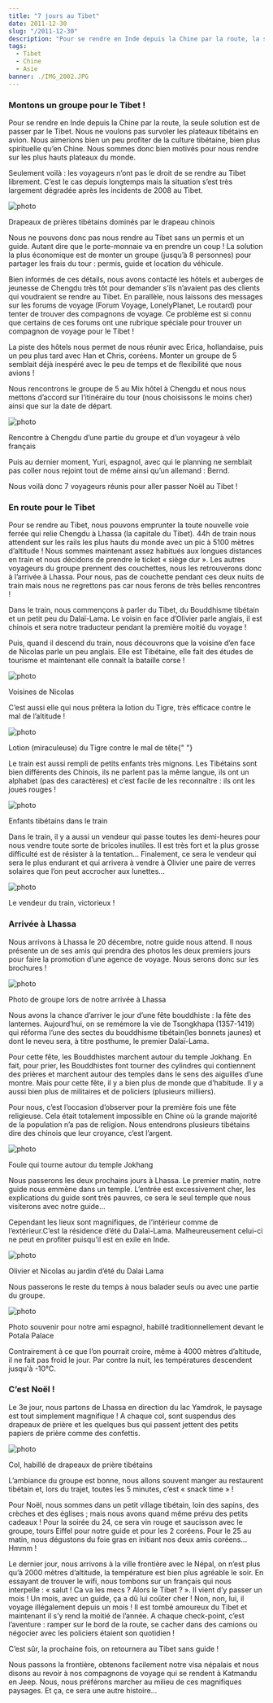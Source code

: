 ```yaml
---
title: "7 jours au Tibet"
date: 2011-12-30
slug: "/2011-12-30"
description: "Pour se rendre en Inde depuis la Chine par la route, la seule solution est de passer par le Tibet..."
tags:
  - Tibet
  - Chine
  - Asie
banner: ./IMG_2002.JPG
---
```


### Montons un groupe pour le Tibet !

Pour se rendre en Inde depuis la Chine par la route, la seule solution est de passer par le Tibet. Nous ne voulons pas survoler les plateaux tibétains en avion. Nous aimerions bien un peu profiter de la culture tibétaine, bien plus spirituelle qu’en Chine. Nous sommes donc bien motivés pour nous rendre sur les plus hauts plateaux du monde.

Seulement voilà : les voyageurs n’ont pas le droit de se rendre au Tibet librement. C’est le cas depuis longtemps mais la situation s’est très largement dégradée après les incidents de 2008 au Tibet.

![photo](./IMG_2101.JPG)

<div class="img-caption">
  Drapeaux de prières tibétains dominés par le drapeau chinois
</div>

Nous ne pouvons donc pas nous rendre au Tibet sans un permis et un guide. Autant dire que le porte-monnaie va en prendre un coup ! La solution la plus économique est de monter un groupe (jusqu’à 8 personnes) pour partager les frais du tour : permis, guide et location du véhicule.

Bien informés de ces détails, nous avons contacté les hôtels et auberges de jeunesse de Chengdu très tôt pour demander s’ils n’avaient pas des clients qui voudraient se rendre au Tibet. En parallèle, nous laissons des messages sur les forums de voyage (Forum Voyage, LonelyPlanet, Le routard) pour tenter de trouver des compagnons de voyage. Ce problème est si connu que certains de ces forums ont une rubrique spéciale pour trouver un compagnon de voyage pour le Tibet !

La piste des hôtels nous permet de nous réunir avec Erica, hollandaise, puis un peu plus tard avec Han et Chris, coréens. Monter un groupe de 5 semblait déjà inespéré avec le peu de temps et de flexibilité que nous avions !

Nous rencontrons le groupe de 5 au Mix hôtel à Chengdu et nous nous mettons d’accord sur l’itinéraire du tour (nous choisissons le moins cher) ainsi que sur la date de départ.

![photo](./IMG_1847.JPG)

<div class="img-caption">
  Rencontre à Chengdu d’une partie du groupe et d’un voyageur à vélo français
</div>

Puis au dernier moment, Yuri, espagnol, avec qui le planning ne semblait pas coller nous rejoint tout de même ainsi qu’un allemand : Bernd.

Nous voilà donc 7 voyageurs réunis pour aller passer Noël au Tibet !

### En route pour le Tibet

Pour se rendre au Tibet, nous pouvons emprunter la toute nouvelle voie ferrée qui relie Chengdu à Lhassa (la capitale du Tibet). 44h de train nous attendent sur les rails les plus hauts du monde avec un pic à 5100 mètres d’altitude ! Nous sommes maintenant assez habitués aux longues distances en train et nous décidons de prendre le ticket « siège dur ». Les autres voyageurs du groupe prennent des couchettes, nous les retrouverons donc à l’arrivée à Lhassa. Pour nous, pas de couchette pendant ces deux nuits de train mais nous ne regrettons pas car nous ferons de très belles rencontres !

Dans le train, nous commençons à parler du Tibet, du Bouddhisme tibétain et un petit peu du Dalaï-Lama. Le voisin en face d’Olivier parle anglais, il est chinois et sera notre traducteur pendant la première moitié du voyage !

Puis, quand il descend du train, nous découvrons que la voisine d’en face de Nicolas parle un peu anglais. Elle est Tibétaine, elle fait des études de tourisme et maintenant elle connaît la bataille corse !

![photo](./IMG_1998.JPG)

<div class="img-caption">Voisines de Nicolas</div>

C’est aussi elle qui nous prêtera la lotion du Tigre, très efficace contre le mal de l’altitude !

![photo](./IMG_2041.JPG)

<div class="img-caption">
  Lotion (miraculeuse) du Tigre contre le mal de tête{" "}
</div>

Le train est aussi rempli de petits enfants très mignons. Les Tibétains sont bien différents des Chinois, ils ne parlent pas la même langue, ils ont un alphabet (pas des caractères) et c’est facile de les reconnaître : ils ont les joues rouges !

![photo](./IMG_2002.JPG)

<div class="img-caption">Enfants tibétains dans le train</div>

Dans le train, il y a aussi un vendeur qui passe toutes les demi-heures pour nous vendre toute sorte de bricoles inutiles. Il est très fort et la plus grosse difficulté est de résister à la tentation… Finalement, ce sera le vendeur qui sera le plus endurant et qui arrivera à vendre à Olivier une paire de verres solaires que l’on peut accrocher aux lunettes…

![photo](./IMG_2015.JPG)

<div class="img-caption">Le vendeur du train, victorieux !</div>

### Arrivée à Lhassa

Nous arrivons à Lhassa le 20 décembre, notre guide nous attend. Il nous présente un de ses amis qui prendra des photos les deux premiers jours pour faire la promotion d’une agence de voyage. Nous serons donc sur les brochures !

![photo](./IMG_2050.JPG)

<div class="img-caption">Photo de groupe lors de notre arrivée à Lhassa</div>

Nous avons la chance d’arriver le jour d’une fête bouddhiste : la fête des lanternes. Aujourd’hui, on se remémore la vie de Tsongkhapa (1357-1419) qui réforma l’une des sectes du bouddhisme tibétain(les bonnets jaunes) et dont le neveu sera, à titre posthume, le premier Dalaï-Lama.

Pour cette fête, les Bouddhistes marchent autour du temple Jokhang. En fait, pour prier, les Bouddhistes font tourner des cylindres qui contiennent des prières et marchent autour des temples dans le sens des aiguilles d’une montre. Mais pour cette fête, il y a bien plus de monde que d’habitude. Il y a aussi bien plus de militaires et de policiers (plusieurs milliers).

Pour nous, c’est l’occasion d’observer pour la première fois une fête religieuse. Cela était totalement impossible en Chine où la grande majorité de la population n’a pas de religion. Nous entendrons plusieurs tibétains dire des chinois que leur croyance, c’est l’argent.

![photo](./SAM_0922.JPG)

<div class="img-caption">Foule qui tourne autour du temple Jokhang</div>

Nous passerons les deux prochains jours à Lhassa. Le premier matin, notre guide nous emmène dans un temple. L’entrée est excessivement cher, les explications du guide sont très pauvres, ce sera le seul temple que nous visiterons avec notre guide…

Cependant les lieux sont magnifiques, de l’intérieur comme de l’extérieur.C’est la résidence d’été du Dalaï-Lama. Malheureusement celui-ci ne peut en profiter puisqu’il est en exile en Inde.

![photo](./IMG_2072.JPG)

<div class="img-caption">Olivier et Nicolas au jardin d’été du Dalai Lama</div>

Nous passerons le reste du temps à nous balader seuls ou avec une partie du groupe.

![photo](./IMG_0407.JPG)

<div class="img-caption">
  Photo souvenir pour notre ami espagnol, habillé traditionnellement devant le
  Potala Palace
</div>

Contrairement à ce que l’on pourrait croire, même à 4000 mètres d’altitude, il ne fait pas froid le jour. Par contre la nuit, les températures descendent jusqu'à -10°C.

### C’est Noël !

Le 3e jour, nous partons de Lhassa en direction du lac Yamdrok, le paysage est tout simplement magnifique ! A chaque col, sont suspendus des drapeaux de prière et les quelques bus qui passent jettent des petits papiers de prière comme des confettis.

![photo](./IMG_2137.JPG)

<div class="img-caption">Col, habillé de drapeaux de prière tibétains</div>

L’ambiance du groupe est bonne, nous allons souvent manger au restaurent tibétain et, lors du trajet, toutes les 5 minutes, c’est « snack time » !

Pour Noël, nous sommes dans un petit village tibétain, loin des sapins, des crèches et des églises ; mais nous avons quand même prévu des petits cadeaux ! Pour la soirée du 24, ce sera vin rouge et saucisson avec le groupe, tours Eiffel pour notre guide et pour les 2 coréens. Pour le 25 au matin, nous dégustons du foie gras en initiant nos deux amis coréens… Hmmm !

Le dernier jour, nous arrivons à la ville frontière avec le Népal, on n’est plus qu’à 2000 mètres d’altitude, la température est bien plus agréable le soir. En essayant de trouver le wifi, nous tombons sur un français qui nous interpelle : « salut ! Ca va les mecs ? Alors le Tibet ? ». Il vient d’y passer un mois ! Un mois, avec un guide, ça a dû lui coûter cher ! Non, non, lui, il voyage illégalement depuis un mois ! Il est tombé amoureux du Tibet et maintenant il s’y rend la moitié de l’année. A chaque check-point, c’est l’aventure : ramper sur le bord de la route, se cacher dans des camions ou négocier avec les policiers étaient son quotidien !

C’est sûr, la prochaine fois, on retournera au Tibet sans guide !

Nous passons la frontière, obtenons facilement notre visa népalais et nous disons au revoir à nos compagnons de voyage qui se rendent à Katmandu en Jeep. Nous, nous préférons marcher au milieu de ces magnifiques paysages. Et ça, ce sera une autre histoire...


<Navigation
  previous="/2011-12-21"
  next="/2012-01-17"
  gallery="/galerie/tibet"
/>
